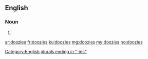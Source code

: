 ==English==

===Noun===
{{head|en|noun plural form}}

# {{plural of|doozy|lang=en}}

[[Category:English plurals ending in "-ies"]]

[[ar:doozies]]
[[fr:doozies]]
[[ku:doozies]]
[[mg:doozies]]
[[my:doozies]]
[[no:doozies]]